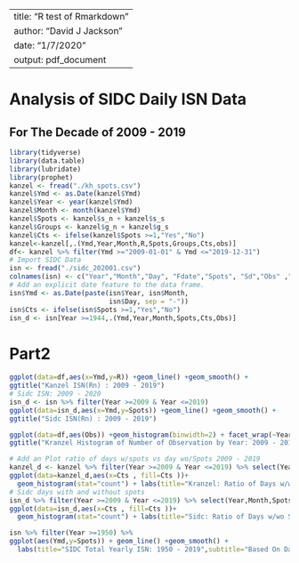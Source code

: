 ---
title: "R test of Rmarkdown"
author: "David J Jackson"
date: "1/7/2020"
output: pdf_document
  ---
# Analysis of SIDC Daily ISN Data
## For The Decade of 2009 - 2019
```r
library(tidyverse)
library(data.table)
library(lubridate)
library(prophet)
kanzel <- fread("./kh_spots.csv")
kanzel$Ymd <- as.Date(kanzel$Ymd)
kanzel$Year <- year(kanzel$Ymd)
kanzel$Month <- month(kanzel$Ymd)
kanzel$Spots <- kanzel$s_n + kanzel$s_s
kanzel$Groups <- kanzel$g_n + kanzel$g_s
kanzel$Cts <- ifelse(kanzel$Spots >=1,"Yes","No")
kanzel<-kanzel[,.(Ymd,Year,Month,R,Spots,Groups,Cts,obs)]
df<- kanzel %>% filter(Ymd >="2009-01-01" & Ymd <="2019-12-31")
# Import SIDC Data
isn <- fread("./sidc_202001.csv")
colnames(isn) <- c("Year","Month","Day", "Fdate","Spots", "Sd","Obs" ,"Defin" )
# Add an explicit date feature to the data frame.
isn$Ymd <- as.Date(paste(isn$Year, isn$Month, 
                         isn$Day, sep = "-"))
isn$Cts <- ifelse(isn$Spots >=1,"Yes","No")
isn_d <- isn[Year >=1944,.(Ymd,Year,Month,Spots,Cts,Obs)]
```

# Part2

```r
ggplot(data=df,aes(x=Ymd,y=R)) +geom_line() +geom_smooth() + 
ggtitle("Kanzel ISN(Rn) : 2009 - 2019")
# Sidc ISN: 2009 - 2020 
isn_d <- isn %>% filter(Year >=2009 & Year <=2019)
ggplot(data=isn_d,aes(x=Ymd,y=Spots)) +geom_line() +geom_smooth() + 
ggtitle("Sidc ISN(Rn) : 2009 - 2019")
```
```r
ggplot(data=df,aes(Obs)) +geom_histogram(binwidth=2) + facet_wrap(~Year,nrow =4,ncol=4) + 
ggtitle("Kranzel Histogram of Number of Observation by Year: 2009 - 2019") +xlab("Year by Year") + ylab("Total Groups")
```
```r
# Add an Plot ratio of days w/spots vs day wo/Spots 2009 - 2019
kanzel_d <- kanzel %>% filter(Year >=2009 & Year <=2019) %>% select(Year,Month,Spots,Cts)
ggplot(data=kanzel_d,aes(x=Cts , fill=Cts ))+
  geom_histogram(stat="count") + labs(title="Kranzel: Ratio of Days w/wo Spots: 2009-2019") + facet_wrap(~Year)
# Sidc days with and without spots
isn_d %>% filter(Year >=2009 & Year <=2019) %>% select(Year,Month,Spots,Cts)
ggplot(data=isn_d,aes(x=Cts , fill=Cts ))+
  geom_histogram(stat="count") + labs(title="Sidc: Ratio of Days w/wo Spots: 2009-2019") + facet_wrap(~Year)

```
```r
isn %>% filter(Year >=1950) %>%
ggplot(aes(Ymd,y=Spots)) + geom_line() +geom_smooth() +
  labs(title="SIDC Total Yearly ISN: 1950 - 2019",subtitle="Based On Daily Mean ISN")
```

